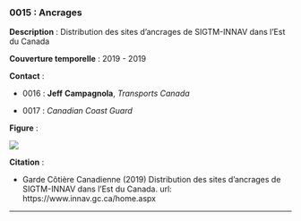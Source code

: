 ### 0015 : Ancrages {-}

<!-- -------------------------------------------------- -->
**Description** : Distribution des sites d'ancrages de SIGTM-INNAV dans l'Est du Canada

<!-- -------------------------------------------------- -->


<!-- -------------------------------------------------- -->

  **Couverture temporelle** : 2019 - 2019



<!-- -------------------------------------------------- -->
**Contact** :


  - 0016 : **Jeff** **Campagnola**, *Transports Canada*

  - 0017 : *Canadian Coast Guard*


<!-- -------------------------------------------------- -->
**Figure** :

![](../figures/figures-format/data0015.png)


<!-- -------------------------------------------------- -->
**Citation** :


  - Garde Côtière Canadienne (2019) Distribution des sites d'ancrages de SIGTM-INNAV dans l'Est du Canada. url: https://www.innav.gc.ca/home.aspx




<!-- -------------------------------------------------- -->



<hr>
<br>
